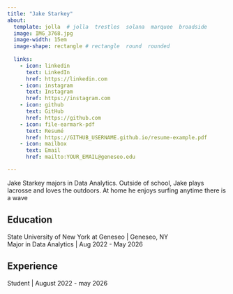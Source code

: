 ```yaml
---
title: "Jake Starkey"
about:
  template: jolla  # jolla  trestles  solana  marquee  broadside
  image: IMG_3768.jpg
  image-width: 15em
  image-shape: rectangle # rectangle  round  rounded
  
  links:
    - icon: linkedin
      text: LinkedIn
      href: https://linkedin.com
    - icon: instagram
      text: Instagram
      href: https://instagram.com
    - icon: github
      text: GitHub
      href: https://github.com
    - icon: file-earmark-pdf
      text: Resumé
      href: https://GITHUB_USERNAME.github.io/resume-example.pdf
    - icon: mailbox
      text: Email
      href: mailto:YOUR_EMAIL@geneseo.edu

---
```



Jake Starkey majors in Data Analytics. Outside of school, Jake 
plays lacrosse and loves the outdoors. At home he enjoys surfing anytime there 
is a wave

## Education

State University of New York at Geneseo | Geneseo, NY <br>
Major in Data Analytics | Aug 2022 - May 2026 <br>


## Experience

Student | August 2022 - may 2026


